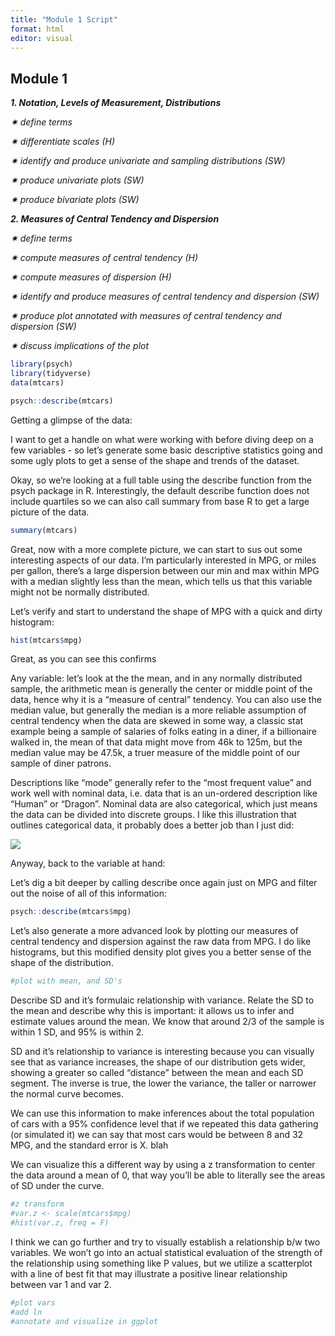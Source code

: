 ```yaml
---
title: "Module 1 Script"
format: html
editor: visual
---
```


## Module 1

***1. Notation, Levels of Measurement, Distributions***

*✷ define terms*

*✷ differentiate scales (H)*

*✷ identify and produce univariate and sampling distributions (SW)*

*✷ produce univariate plots (SW)*

*✷ produce bivariate plots (SW)*

***2. Measures of Central Tendency and Dispersion***

*✷ define terms*

*✷ compute measures of central tendency (H)*

*✷ compute measures of dispersion (H)*

*✷ identify and produce measures of central tendency and dispersion (SW)*

*✷ produce plot annotated with measures of central tendency and dispersion (SW)*

*✷ discuss implications of the plot*

```r
library(psych)
library(tidyverse)
data(mtcars)

```

```r
psych::describe(mtcars)
```

Getting a glimpse of the data:

I want to get a handle on what were working with before diving deep on a few variables - so let's generate some basic descriptive statistics going and some ugly plots to get a sense of the shape and trends of the dataset.

Okay, so we're looking at a full table using the describe function from the psych package in R. Interestingly, the default describe function does not include quartiles so we can also call summary from base R to get a large picture of the data.

```r

summary(mtcars)
```

Great, now with a more complete picture, we can start to sus out some interesting aspects of our data. I'm particularly interested in MPG, or miles per gallon, there's a large dispersion between our min and max within MPG with a median slightly less than the mean, which tells us that this variable might not be normally distributed.

Let's verify and start to understand the shape of MPG with a quick and dirty histogram:

```r
hist(mtcars$mpg)

```

Great, as you can see this confirms

Any variable: let's look at the the mean, and in any normally distributed sample, the arithmetic mean is generally the center or middle point of the data, hence why it is a "measure of central" tendency. You can also use the median value, but generally the median is a more reliable assumption of central tendency when the data are skewed in some way, a classic stat example being a sample of salaries of folks eating in a diner, if a billionaire walked in, the mean of that data might move from 46k to 125m, but the median value may be 47.5k, a truer measure of the middle point of our sample of diner patrons.

Descriptions like "mode" generally refer to the "most frequent value" and work well with nominal data, i.e. data that is an un-ordered description like "Human" or "Dragon". Nominal data are also categorical, which just means the data can be divided into discrete groups. I like this illustration that outlines categorical data, it probably does a better job than I just did:

![](images/nominal_ordinal_binary.png){fig-align="center"}

Anyway, back to the variable at hand:

Let's dig a bit deeper by calling describe once again just on MPG and filter out the noise of all of this information:

```r
psych::describe(mtcars$mpg)
```

Let's also generate a more advanced look by plotting our measures of central tendency and dispersion against the raw data from MPG. I do like histograms, but this modified density plot gives you a better sense of the shape of the distribution.

```r
#plot with mean, and SD's
```

Describe SD and it's formulaic relationship with variance. Relate the SD to the mean and describe why this is important: it allows us to infer and estimate values around the mean. We know that around 2/3 of the sample is within 1 SD, and 95% is within 2.

SD and it's relationship to variance is interesting because you can visually see that as variance increases, the shape of our distribution gets wider, showing a greater so called "distance" between the mean and each SD segment. The inverse is true, the lower the variance, the taller or narrower the normal curve becomes.

We can use this information to make inferences about the total population of cars with a 95% confidence level that if we repeated this data gathering (or simulated it) we can say that most cars would be between 8 and 32 MPG, and the standard error is X. blah

We can visualize this a different way by using a z transformation to center the data around a mean of 0, that way you'll be able to literally see the areas of SD under the curve.

```r
#z transform
#var.z <- scale(mtcars$mpg)
#hist(var.z, freq = F)
```

I think we can go further and try to visually establish a relationship b/w two variables. We won't go into an actual statistical evaluation of the strength of the relationship using something like P values, but we utilize a scatterplot with a line of best fit that may illustrate a positive linear relationship between var 1 and var 2.

```r
#plot vars
#add ln 
#annotate and visualize in ggplot
```
